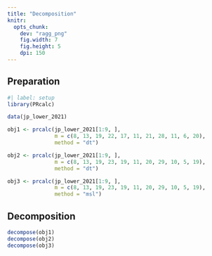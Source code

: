 ```yaml
---
title: "Decomposition"
knitr: 
  opts_chunk: 
    dev: "ragg_png"
    fig.width: 7
    fig.height: 5
    dpi: 150
---
```


## Preparation

```r
#| label: setup
library(PRcalc)

data(jp_lower_2021)

obj1 <- prcalc(jp_lower_2021[1:9, ],
               m = c(8, 13, 19, 22, 17, 11, 21, 28, 11, 6, 20),
               method = "dt")

obj2 <- prcalc(jp_lower_2021[1:9, ],
               m = c(8, 13, 19, 23, 19, 11, 20, 29, 10, 5, 19),
               method = "dt")

obj3 <- prcalc(jp_lower_2021[1:9, ],
               m = c(8, 13, 19, 23, 19, 11, 20, 29, 10, 5, 19),
               method = "msl")

```

## Decomposition

```r
decompose(obj1)
decompose(obj2)
decompose(obj3)
```
